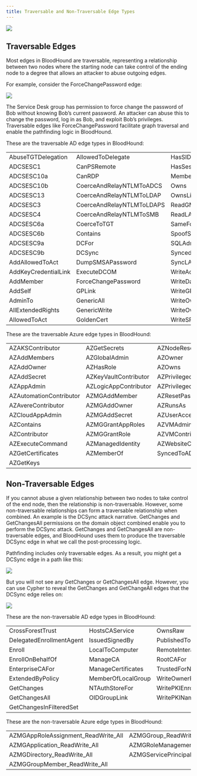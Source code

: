 ---
title: Traversable and Non-Traversable Edge Types
---

<img noZoom src="/assets/enterprise-AND-community-edition-pill-tag.svg"/> 


## Traversable Edges

Most edges in BloodHound are traversable, representing a relationship between two nodes where the starting node can take control of the ending node to a degree that allows an attacker to abuse outgoing edges.

For example, consider the ForceChangePassword edge:

<Frame>
  <img src="/assets/image-2-74.png"/>
</Frame>

The Service Desk group has permission to force change the password of Bob without knowing Bob’s current password. An attacker can abuse this to change the password, log in as Bob, and exploit Bob’s privileges. Traversable edges like ForceChangePassword facilitate graph traversal and enable the pathfinding logic in BloodHound.

These are the traversable AD edge types in BloodHound:

|                      |                           |                          |
|----------------------|---------------------------|--------------------------|
| AbuseTGTDelegation   | AllowedToDelegate         | HasSIDHistory            |
| ADCSESC1             | CanPSRemote               | HasSession               |
| ADCSESC10a           | CanRDP                    | MemberOf                 |
| ADCSESC10b           | CoerceAndRelayNTLMToADCS  | Owns                     |
| ADCSESC13            | CoerceAndRelayNTLMToLDAP  | OwnsLimitedRights        |
| ADCSESC3             | CoerceAndRelayNTLMToLDAPS | ReadGMSAPassword         |
| ADCSESC4             | CoerceAndRelayNTLMToSMB   | ReadLAPSPassword         |
| ADCSESC6a            | CoerceToTGT               | SameForestTrust          |
| ADCSESC6b            | Contains                  | SpoofSIDHistory          |
| ADCSESC9a            | DCFor                     | SQLAdmin                 |
| ADCSESC9b            | DCSync                    | SyncedToEntraUser        |
| AddAllowedToAct      | DumpSMSAPassword          | SyncLAPSPassword         |
| AddKeyCredentialLink | ExecuteDCOM               | WriteAccountRestrictions |
| AddMember            | ForceChangePassword       | WriteDacl                |
| AddSelf              | GPLink                    | WriteGPLink              |
| AdminTo              | GenericAll                | WriteOwner               |
| AllExtendedRights    | GenericWrite              | WriteOwnerLimitedRights  |
| AllowedToAct         | GoldenCert                | WriteSPN                 |

These are the traversable Azure edge types in BloodHound:

|                         |                       |                           |
|-------------------------|-----------------------|---------------------------|
| AZAKSContributor        | AZGetSecrets          | AZNodeResourceGroup       |
| AZAddMembers            | AZGlobalAdmin         | AZOwner                   |
| AZAddOwner              | AZHasRole             | AZOwns                    |
| AZAddSecret             | AZKeyVaultContributor | AZPrivilegedAuthAdmin     |
| AZAppAdmin              | AZLogicAppContributor | AZPrivilegedRoleAdmin     |
| AZAutomationContributor | AZMGAddMember         | AZResetPassword           |
| AZAvereContributor      | AZMGAddOwner          | AZRunsAs                  |
| AZCloudAppAdmin         | AZMGAddSecret         | AZUserAccessAdministrator |
| AZContains              | AZMGGrantAppRoles     | AZVMAdminLogin            |
| AZContributor           | AZMGGrantRole         | AZVMContributor           |
| AZExecuteCommand        | AZManagedIdentity     | AZWebsiteContributor      |
| AZGetCertificates       | AZMemberOf            | SyncedToADUser            |
| AZGetKeys               |                       |                           |

## Non-Traversable Edges

If you cannot abuse a given relationship between two nodes to take control of the end node, then the relationship is non-traversable. However, some non-traversable relationships can form a traversable relationship when combined. An example is the DCSync attack narrative. GetChanges and GetChangesAll permissions on the domain object combined enable you to perform the DCSync attack. GetChanges and GetChangesAll are non-traversable edges, and BloodHound uses them to produce the traversable DCSync edge in what we call the post-processing logic.

Pathfinding includes only traversable edges. As a result, you might get a DCSync edge in a path like this:

<Frame>
  <img src="/assets/image-2-75.png"/>
</Frame>

But you will not see any GetChanges or GetChangesAll edge. However, you can use Cypher to reveal the GetChanges and GetChangeAll edges that the DCSync edge relies on:

<Frame>
  <img src="/assets/image-2-76.png"/>
</Frame>


These are the non-traversable AD edge types in BloodHound:

|                          |                    |                                 |
|--------------------------|--------------------|---------------------------------|
| CrossForestTrust         | HostsCAService     | OwnsRaw                         |
| DelegatedEnrollmentAgent | IssuedSignedBy     | PublishedTo                     |
| Enroll                   | LocalToComputer    | RemoteInteractiveLogonPrivilege |
| EnrollOnBehalfOf         | ManageCA           | RootCAFor                       |
| EnterpriseCAFor          | ManageCertificates | TrustedForNTAuth                |
| ExtendedByPolicy         | MemberOfLocalGroup | WriteOwnerRaw                   |
| GetChanges               | NTAuthStoreFor     | WritePKIEnrollmentFlag          |
| GetChangesAll            | OIDGroupLink       | WritePKINameFlag                |
| GetChangesInFilteredSet  |                    |                                 |

These are the non-traversable Azure edge types in BloodHound:

|                                       |                                              |
|---------------------------------------|----------------------------------------------|
| AZMGAppRoleAssignment\_ReadWrite\_All | AZMGGroup\_ReadWrite\_All                    |
| AZMGApplication\_ReadWrite\_All       | AZMGRoleManagement\_ReadWrite\_Directory     |
| AZMGDirectory\_ReadWrite\_All         | AZMGServicePrincipalEndpoint\_ReadWrite\_All |
| AZMGGroupMember\_ReadWrite\_All       |                                              |
